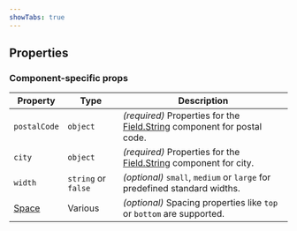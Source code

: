 ```yaml
---
showTabs: true
---
```



## Properties

<DataValueReadwriteProperties type="string" />

### Component-specific props

| Property                                    | Type                | Description                                                                                                            |
| ------------------------------------------- | ------------------- | ---------------------------------------------------------------------------------------------------------------------- |
| `postalCode`                                | `object`            | _(required)_ Properties for the [Field.String](/uilib/extensions/forms/base-fields/String/) component for postal code. |
| `city`                                      | `object`            | _(required)_ Properties for the [Field.String](/uilib/extensions/forms/base-fields/String/) component for city.        |
| `width`                                     | `string` or `false` | _(optional)_ `small`, `medium` or `large` for predefined standard widths.                                              |
| [Space](/uilib/components/space/properties) | Various             | _(optional)_ Spacing properties like `top` or `bottom` are supported.                                                  |
